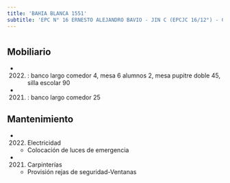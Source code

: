 ```yaml
---
title: 'BAHIA BLANCA 1551'
subtitle: 'EPC N° 16 ERNESTO ALEJANDRO BAVIO - JIN C (EPCJC 16/12°) - CAIYJ CLUB FLORESTA'
---
```


#


## Mobiliario

*  (2022) : banco largo comedor 4, mesa 6 alumnos 2, mesa pupitre doble 45, silla escolar 90 

*  (2021) : banco largo comedor 25 





## Mantenimiento

*  (2022) Electricidad 
    + Colocación de luces de emergencia

*  (2021) Carpinterías 
    + Provisión rejas de seguridad-Ventanas




